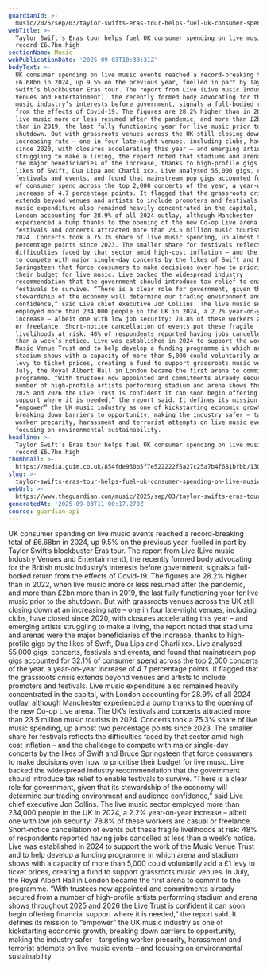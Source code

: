 ```yaml
---
guardianId: >-
  music/2025/sep/03/taylor-swifts-eras-tour-helps-fuel-uk-consumer-spending-on-live-music-to-record-67bn-high
webTitle: >-
  Taylor Swift’s Eras tour helps fuel UK consumer spending on live music to
  record £6.7bn high
sectionName: Music
webPublicationDate: '2025-09-03T10:30:31Z'
bodyText: >-
  UK consumer spending on live music events reached a record-breaking total of
  £6.68bn in 2024, up 9.5% on the previous year, fuelled in part by Taylor
  Swift’s blockbuster Eras tour. The report from Live (Live music Industry
  Venues and Entertainment), the recently formed body advocating for the British
  music industry’s interests before government, signals a full-bodied return
  from the effects of Covid-19. The figures are 28.2% higher than in 2022, when
  live music more or less resumed after the pandemic, and more than £2bn more
  than in 2019, the last fully functioning year for live music prior to the
  shutdown. But with grassroots venues across the UK still closing down at an
  increasing rate – one in four late-night venues, including clubs, have closed
  since 2020, with closures accelerating this year – and emerging artists
  struggling to make a living, the report noted that stadiums and arenas were
  the major beneficiaries of the increase, thanks to high-profile gigs by the
  likes of Swift, Dua Lipa and Charli xcx. Live analysed 55,000 gigs, concerts,
  festivals and events, and found that mainstream pop gigs accounted for 32.1%
  of consumer spend across the top 2,000 concerts of the year, a year-on-year
  increase of 4.7 percentage points. It flagged that the grassroots crisis
  extends beyond venues and artists to include promoters and festivals. Live
  music expenditure also remained heavily concentrated in the capital, with
  London accounting for 28.9% of all 2024 outlay, although Manchester
  experienced a bump thanks to the opening of the new Co-op Live arena. The UK’s
  festivals and concerts attracted more than 23.5 million music tourists in
  2024. Concerts took a 75.3% share of live music spending, up almost two
  percentage points since 2023. The smaller share for festivals reflects the
  difficulties faced by that sector amid high-cost inflation – and the challenge
  to compete with major single-day concerts by the likes of Swift and Bruce
  Springsteen that force consumers to make decisions over how to prioritise
  their budget for live music. Live backed the widespread industry
  recommendation that the government should introduce tax relief to enable
  festivals to survive. “There is a clear role for government, given that its
  stewardship of the economy will determine our trading environment and audience
  confidence,” said Live chief executive Jon Collins. The live music sector
  employed more than 234,000 people in the UK in 2024, a 2.2% year-on-year
  increase – albeit one with low job security: 78.8% of these workers are casual
  or freelance. Short-notice cancellation of events put these fragile
  livelihoods at risk: 48% of respondents reported having jobs cancelled at less
  than a week’s notice. Live was established in 2024 to support the work of the
  Music Venue Trust and to help develop a funding programme in which arena and
  stadium shows with a capacity of more than 5,000 could voluntarily add a £1
  levy to ticket prices, creating a fund to support grassroots music venues. In
  July, the Royal Albert Hall in London became the first arena to commit to the
  programme. “With trustees now appointed and commitments already secured from a
  number of high-profile artists performing stadium and arena shows throughout
  2025 and 2026 the Live Trust is confident it can soon begin offering financial
  support where it is needed,” the report said. It defines its mission to
  “empower” the UK music industry as one of kickstarting economic growth,
  breaking down barriers to opportunity, making the industry safer – targeting
  worker precarity, harassment and terrorist attempts on live music events – and
  focusing on environmental sustainability.
headline: >-
  Taylor Swift’s Eras tour helps fuel UK consumer spending on live music to
  record £6.7bn high
thumbnail: >-
  https://media.guim.co.uk/854fde930b5f7e522222f5a27c25a7b4f681bfbb/1308_292_3958_3169/500.jpg
slug: >-
  taylor-swifts-eras-tour-helps-fuel-uk-consumer-spending-on-live-music-to-record-pound67bn-high
webUrl: >-
  https://www.theguardian.com/music/2025/sep/03/taylor-swifts-eras-tour-helps-fuel-uk-consumer-spending-on-live-music-to-record-67bn-high
generatedAt: '2025-09-03T11:00:17.270Z'
source: guardian-api
---
```

UK consumer spending on live music events reached a record-breaking total of £6.68bn in 2024, up 9.5% on the previous year, fuelled in part by Taylor Swift’s blockbuster Eras tour. The report from Live (Live music Industry Venues and Entertainment), the recently formed body advocating for the British music industry’s interests before government, signals a full-bodied return from the effects of Covid-19. The figures are 28.2% higher than in 2022, when live music more or less resumed after the pandemic, and more than £2bn more than in 2019, the last fully functioning year for live music prior to the shutdown. But with grassroots venues across the UK still closing down at an increasing rate – one in four late-night venues, including clubs, have closed since 2020, with closures accelerating this year – and emerging artists struggling to make a living, the report noted that stadiums and arenas were the major beneficiaries of the increase, thanks to high-profile gigs by the likes of Swift, Dua Lipa and Charli xcx. Live analysed 55,000 gigs, concerts, festivals and events, and found that mainstream pop gigs accounted for 32.1% of consumer spend across the top 2,000 concerts of the year, a year-on-year increase of 4.7 percentage points. It flagged that the grassroots crisis extends beyond venues and artists to include promoters and festivals. Live music expenditure also remained heavily concentrated in the capital, with London accounting for 28.9% of all 2024 outlay, although Manchester experienced a bump thanks to the opening of the new Co-op Live arena. The UK’s festivals and concerts attracted more than 23.5 million music tourists in 2024. Concerts took a 75.3% share of live music spending, up almost two percentage points since 2023. The smaller share for festivals reflects the difficulties faced by that sector amid high-cost inflation – and the challenge to compete with major single-day concerts by the likes of Swift and Bruce Springsteen that force consumers to make decisions over how to prioritise their budget for live music. Live backed the widespread industry recommendation that the government should introduce tax relief to enable festivals to survive. “There is a clear role for government, given that its stewardship of the economy will determine our trading environment and audience confidence,” said Live chief executive Jon Collins. The live music sector employed more than 234,000 people in the UK in 2024, a 2.2% year-on-year increase – albeit one with low job security: 78.8% of these workers are casual or freelance. Short-notice cancellation of events put these fragile livelihoods at risk: 48% of respondents reported having jobs cancelled at less than a week’s notice. Live was established in 2024 to support the work of the Music Venue Trust and to help develop a funding programme in which arena and stadium shows with a capacity of more than 5,000 could voluntarily add a £1 levy to ticket prices, creating a fund to support grassroots music venues. In July, the Royal Albert Hall in London became the first arena to commit to the programme. “With trustees now appointed and commitments already secured from a number of high-profile artists performing stadium and arena shows throughout 2025 and 2026 the Live Trust is confident it can soon begin offering financial support where it is needed,” the report said. It defines its mission to “empower” the UK music industry as one of kickstarting economic growth, breaking down barriers to opportunity, making the industry safer – targeting worker precarity, harassment and terrorist attempts on live music events – and focusing on environmental sustainability.
